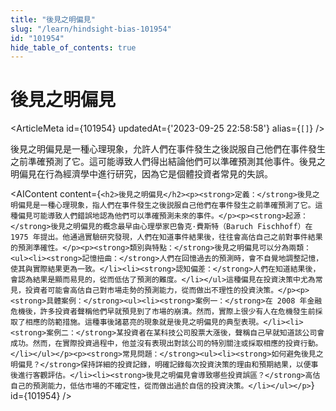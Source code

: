 ```yaml
---
title: "後見之明偏見"
slug: "/learn/hindsight-bias-101954"
id: "101954"
hide_table_of_contents: true
---
```



# 後見之明偏見

<ArticleMeta id={101954} updatedAt={'2023-09-25 22:58:58'} alias={`[]`} />
<div className='border-solid border-b border-t-0 my-4 border-[var(--ifm-color-gray-300)]' />

後見之明偏見是一種心理現象，允許人們在事件發生之後説服自己他們在事件發生之前準確預測了它。這可能導致人們得出結論他們可以準確預測其他事件。後見之明偏見在行為經濟學中進行研究，因為它是個體投資者常見的失誤。

<AIContent content={`<h2>後見之明偏見</h2><p><strong>定義：</strong>後見之明偏見是一種心理現象，指人們在事件發生之後説服自己他們在事件發生之前準確預測了它。這種偏見可能導致人們錯誤地認為他們可以準確預測未來的事件。</p><p><strong>起源：</strong>後見之明偏見的概念最早由心理學家巴魯克·費斯特（Baruch Fischhoff）在 1975 年提出。他通過實驗研究發現，人們在知道事件結果後，往往會高估自己之前對事件結果的預測準確性。</p><p><strong>類別與特點：</strong>後見之明偏見可以分為兩類：<ul><li><strong>記憶扭曲：</strong>人們在回憶過去的預測時，會不自覺地調整記憶，使其與實際結果更為一致。</li><li><strong>認知偏差：</strong>人們在知道結果後，會認為結果是顯而易見的，從而低估了預測的難度。</li></ul>這種偏見在投資決策中尤為常見，投資者可能會高估自己對市場走勢的預測能力，從而做出不理性的投資決策。</p><p><strong>具體案例：</strong><ul><li><strong>案例一：</strong>在 2008 年金融危機後，許多投資者聲稱他們早就預見到了市場的崩潰。然而，實際上很少有人在危機發生前採取了相應的防範措施。這種事後諸葛亮的現象就是後見之明偏見的典型表現。</li><li><strong>案例二：</strong>某投資者在某科技公司股票大漲後，聲稱自己早就知道該公司會成功。然而，在實際投資過程中，他並沒有表現出對該公司的特別關注或採取相應的投資行動。</li></ul></p><p><strong>常見問題：</strong><ul><li><strong>如何避免後見之明偏見？</strong>保持詳細的投資記錄，明確記錄每次投資決策的理由和預期結果，以便事後進行客觀評估。</li><li><strong>後見之明偏見會導致哪些投資誤區？</strong>高估自己的預測能力，低估市場的不確定性，從而做出過於自信的投資決策。</li></ul></p>`} id={101954} />
